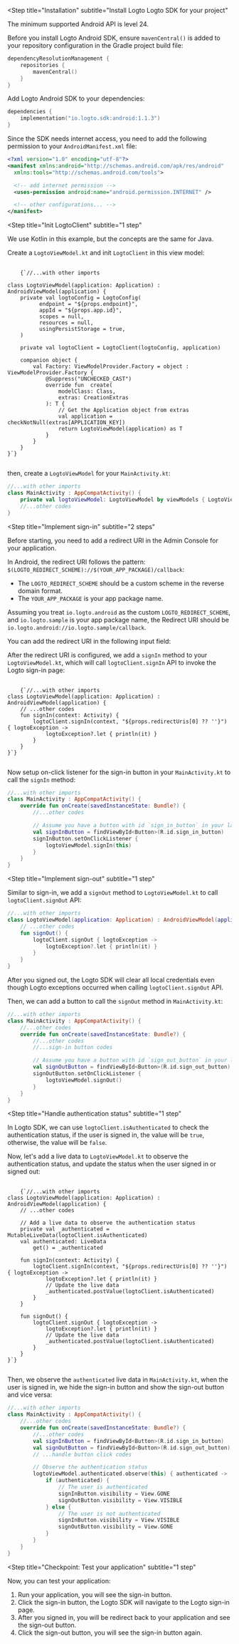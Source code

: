 
<Steps>

<Step
  title="Installation"
  subtitle="Install Logto Logto SDK for your project"
>

<InlineNotification>The minimum supported Android API is level 24.</InlineNotification>

Before you install Logto Android SDK, ensure `mavenCentral()` is added to your repository configuration in the Gradle project build file:

```kotlin
dependencyResolutionManagement {
    repositories {
        mavenCentral()
    }
}
```

Add Logto Android SDK to your dependencies:

```kotlin
dependencies {
    implementation("io.logto.sdk:android:1.1.3")
}
```

Since the SDK needs internet access, you need to add the following permission to your `AndroidManifest.xml` file:

```xml
<?xml version="1.0" encoding="utf-8"?>
<manifest xmlns:android="http://schemas.android.com/apk/res/android"
  xmlns:tools="http://schemas.android.com/tools">

  <!-- add internet permission -->
  <uses-permission android:name="android.permission.INTERNET" />

  <!-- other configurations... -->
</manifest>
```

</Step>

<Step
  title="Init LogtoClient"
  subtitle="1 step"
>

<InlineNotification>We use Kotlin in this example, but the concepts are the same for Java.</InlineNotification>

Create a `LogtoViewModel.kt` and init `LogtoClient` in this view model:

<pre>
  <code className="language-kotlin">
    {`//...with other imports

class LogtoViewModel(application: Application) : AndroidViewModel(application) {
    private val logtoConfig = LogtoConfig(
          endpoint = "${props.endpoint}",
          appId = "${props.app.id}",
          scopes = null,
          resources = null,
          usingPersistStorage = true,
    )

    private val logtoClient = LogtoClient(logtoConfig, application)

    companion object {
        val Factory: ViewModelProvider.Factory = object : ViewModelProvider.Factory {
            @Suppress("UNCHECKED_CAST")
            override fun <T : ViewModel> create(
                modelClass: Class<T>,
                extras: CreationExtras
            ): T {
                // Get the Application object from extras
                val application = checkNotNull(extras[APPLICATION_KEY])
                return LogtoViewModel(application) as T
            }
        }
    }
}`}
  </code>
</pre>

then, create a `LogtoViewModel` for your `MainActivity.kt`:

```kotlin
//...with other imports
class MainActivity : AppCompatActivity() {
    private val logtoViewModel: LogtoViewModel by viewModels { LogtoViewModel.Factory }
    //...other codes
}
```

</Step>

<Step
  title="Implement sign-in"
  subtitle="2 steps"
>

Before starting, you need to add a redirect URI in the Admin Console for your application.

In Android, the redirect URI follows the pattern: `$(LOGTO_REDIRECT_SCHEME)://$(YOUR_APP_PACKAGE)/callback`:

- The `LOGTO_REDIRECT_SCHEME` should be a custom scheme in the reverse domain format.
- The `YOUR_APP_PACKAGE` is your app package name.

Assuming you treat `io.logto.android` as the custom `LOGTO_REDIRECT_SCHEME`, and `io.logto.sample` is your app package name, the Redirect URI should be `io.logto.android://io.logto.sample/callback`.

You can add the redirect URI in the following input field:

<UriInputField name="redirectUris" />

After the redirect URI is configured, we add a `signIn` method to your `LogtoViewModel.kt`, which will call `logtoClient.signIn` API to invoke the Logto sign-in page:

<pre>
  <code className="language-kotlin">
    {`//...with other imports
class LogtoViewModel(application: Application) : AndroidViewModel(application) {
    // ...other codes
    fun signIn(context: Activity) {
        logtoClient.signIn(context, "${props.redirectUris[0] ?? '<your-redirect-uri>'}") { logtoException ->
            logtoException?.let { println(it) }
        }
    }
}`}
  </code>
</pre>

Now setup on-click listener for the sign-in button in your `MainActivity.kt` to call the `signIn` method:

```kotlin
//...with other imports
class MainActivity : AppCompatActivity() {
    override fun onCreate(savedInstanceState: Bundle?) {
        //...other codes

        // Assume you have a button with id `sign_in_button` in your layout
        val signInButton = findViewById<Button>(R.id.sign_in_button)
        signInButton.setOnClickListener {
            logtoViewModel.signIn(this)
        }
    }
}
```

</Step>

<Step
  title="Implement sign-out"
  subtitle="1 step"
>

Similar to sign-in, we add a `signOut` method to `LogtoViewModel.kt` to call `logtoClient.signOut` API:

```kotlin
//...with other imports
class LogtoViewModel(application: Application) : AndroidViewModel(application) {
    // ...other codes
    fun signOut() {
        logtoClient.signOut { logtoException ->
            logtoException?.let { println(it) }
        }
    }
}
```

After you signed out, the Logto SDK will clear all local credentials even though Logto exceptions occurred when calling `logtoClient.signOut` API.

Then, we can add a button to call the `signOut` method in `MainActivity.kt`:

```kotlin
//...with other imports
class MainActivity : AppCompatActivity() {
    //...other codes
    override fun onCreate(savedInstanceState: Bundle?) {
        //...other codes
        //...sign-in button codes

        // Assume you have a button with id `sign_out_button` in your layout
        val signOutButton = findViewById<Button>(R.id.sign_out_button)
        signOutButton.setOnClickListener {
            logtoViewModel.signOut()
        }
    }
}
```

</Step>

<Step
  title="Handle authentication status"
  subtitle="1 step"
>

In Logto SDK, we can use `logtoClient.isAuthenticated` to check the authentication status, if the user is signed in, the value will be `true`, otherwise, the value will be `false`.

Now, let's add a live data to `LogtoViewModel.kt` to observe the authentication status, and update the status when the user signed in or signed out:

<pre>
  <code className="language-kotlin">
    {`//...with other imports
class LogtoViewModel(application: Application) : AndroidViewModel(application) {
    // ...other codes

    // Add a live data to observe the authentication status
    private val _authenticated = MutableLiveData(logtoClient.isAuthenticated)
    val authenticated: LiveData<Boolean>
        get() = _authenticated

    fun signIn(context: Activity) {
        logtoClient.signIn(context, "${props.redirectUris[0] ?? '<your-redirect-uri>'}") { logtoException ->
            logtoException?.let { println(it) }
            // Update the live data
            _authenticated.postValue(logtoClient.isAuthenticated)
        }
    }

    fun signOut() {
        logtoClient.signOut { logtoException ->
            logtoException?.let { println(it) }
            // Update the live data
            _authenticated.postValue(logtoClient.isAuthenticated)
        }
    }
}`}
  </code>
</pre>

Then, we observe the `authenticated` live data in `MainActivity.kt`, when the user is signed in, we hide the sign-in button and show the sign-out button and vice versa:

```kotlin
//...with other imports
class MainActivity : AppCompatActivity() {
    //...other codes
    override fun onCreate(savedInstanceState: Bundle?) {
        //...other codes
        val signInButton = findViewById<Button>(R.id.sign_in_button)
        val signOutButton = findViewById<Button>(R.id.sign_out_button)
        // ...handle button click codes

        // Observe the authentication status
        logtoViewModel.authenticated.observe(this) { authenticated ->
            if (authenticated) {
                // The user is authenticated
                signInButton.visibility = View.GONE
                signOutButton.visibility = View.VISIBLE
            } else {
                // The user is not authenticated
                signInButton.visibility = View.VISIBLE
                signOutButton.visibility = View.GONE
            }
        }
    }
}
```

</Step>

<Step
  title="Checkpoint: Test your application"
  subtitle="1 step"
>

Now, you can test your application:

1. Run your application, you will see the sign-in button.
2. Click the sign-in button, the Logto SDK will navigate to the Logto sign-in page.
3. After you signed in, you will be redirect back to your application and see the sign-out button.
4. Click the sign-out button, you will see the sign-in button again.

</Step>

</Steps>

